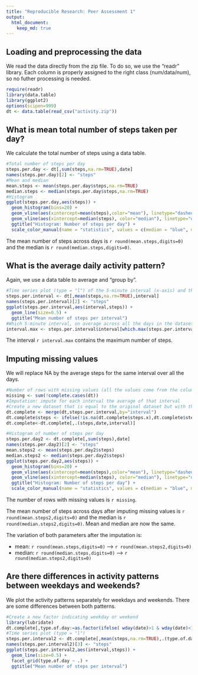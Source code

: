 ```yaml
---
title: "Reproducible Research: Peer Assessment 1"
output: 
  html_document:
    keep_md: true
---
```



## Loading and preprocessing the data

We read the data directly from the zip file. To do so, we use the "readr" library.
Each column is properly assigned to the right class (num/data/num), so no futher processing is needed.

```r
require(readr)
library(data.table)
library(ggplot2)
options(scipen=999)
dt <- data.table(read_csv("activity.zip"))
```


## What is mean total number of steps taken per day?

We calculate the total number of steps using a data table.

```r
#Total number of steps per day
steps.per.day <- dt[,sum(steps,na.rm=TRUE),date]
names(steps.per.day)[2] <- "steps"
#Mean and median
mean.steps <- mean(steps.per.day$steps,na.rm=TRUE)
median.steps <- median(steps.per.day$steps,na.rm=TRUE)
#Histogram
ggplot(steps.per.day,aes(steps)) +
  geom_histogram(bins=20) +
  geom_vline(aes(xintercept=mean(steps),color="mean"), linetype="dashed", size=1) + 
  geom_vline(aes(xintercept=median(steps), color="median"), linetype="dashed", size=1 ) +
  ggtitle("Histogram: Number of steps per day") +
  scale_color_manual(name = "statistics", values = c(median = "blue", mean = "red"))

```

The mean number of steps across days is ```r round(mean.steps,digits=0) ``` and the median is ```r round(median.steps,digits=0) ```.

## What is the average daily activity pattern?

Again, we use a data table to average and "group by".

```r
#Time series plot (type = "l") of the 5-minute interval (x-axis) and the average number of steps taken, averaged across all days (y-axis)
steps.per.interval <- dt[,mean(steps,na.rm=TRUE),interval]
names(steps.per.interval)[2] <- "steps"
ggplot(steps.per.interval,aes(interval,steps)) + 
  geom_line(size=0.5) +
  ggtitle("Mean number of steps per interval")
#Which 5-minute interval, on average across all the days in the dataset, contains the maximum number of steps?
interval.max <- steps.per.interval$interval[which.max(steps.per.interval$steps)]
```

The interval ```r interval.max``` contains the maximum number of steps.

## Imputing missing values

We will replace NA by the average steps for the same interval over all the days.

```r
#Number of rows with missing values (all the values come from the column "steps")
missing <- sum(!complete.cases(dt))
#Imputation: impute for each interval the average of that interval
#Create a new dataset that is equal to the original dataset but with the missing data filled in.
dt.complete <- merge(dt,steps.per.interval,by="interval")
dt.complete$steps <- ifelse(!is.na(dt.complete$steps.x),dt.complete$steps.x,dt.complete$steps.y)
dt.complete<-dt.complete[,.(steps,date,interval)]

#Histogram of number of steps per day
steps.per.day2 <- dt.complete[,sum(steps),date]
names(steps.per.day2)[2] <- "steps" 
mean.steps2 <- mean(steps.per.day2$steps)
median.steps2 <- median(steps.per.day2$steps)
ggplot(steps.per.day2,aes(steps)) +
  geom_histogram(bins=20) +
  geom_vline(aes(xintercept=mean(steps),color="mean"), linetype="dashed", size=1) + 
  geom_vline(aes(xintercept=median(steps), color="median"), linetype="dashed", size=1 ) +
  ggtitle("Histogram: Number of steps per day") +
  scale_color_manual(name = "statistics", values = c(median = "blue", mean = "red"))

```

The number of rows with missing values is ```r missing```.

The mean number of steps across days after imputing missing values is ```r round(mean.steps2,digits=0) ``` and the median is ```r round(median.steps2,digits=0) ```. Mean and median are now the same.

The variation of both parameters after the imputation is:

- mean: ```r round(mean.steps,digits=0) ``` --> ```r round(mean.steps2,digits=0) ```
- median: ```r round(median.steps,digits=0) ``` --> ```r round(median.steps2,digits=0) ```


## Are there differences in activity patterns between weekdays and weekends?

We plot the activity patterns separately for weekdays and weekends. There are some differences between both patterns.

```r
#Create a new factor indicating weekday or weekend
library(lubridate) 
dt.complete[,type.of.day:=as.factor(ifelse( wday(date)>1 & wday(date)<7,"weekday","weekend"))]  
#Time series plot (type = "l") 
steps.per.interval2 <- dt.complete[,mean(steps,na.rm=TRUE),.(type.of.day,interval)]
names(steps.per.interval2)[3] <- "steps"
ggplot(steps.per.interval2,aes(interval,steps)) + 
  geom_line(size=0.5) +
  facet_grid(type.of.day ~ .) +
  ggtitle("Mean number of steps per interval")

```


